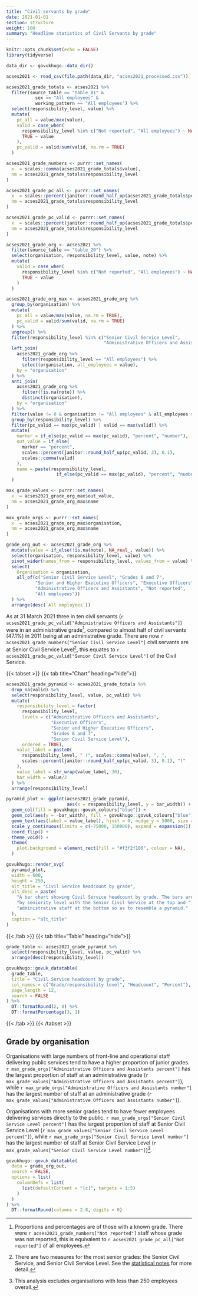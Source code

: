 ```yaml
---
title: "Civil servants by grade"
date: 2021-01-01
section: structure
weight: 100
summary: "Headline statistics of Civil Servants by grade"
---
```


```r
knitr::opts_chunk$set(echo = FALSE)
library(tidyverse)

data_dir <- govukhugo::data_dir()

acses2021 <- read_csv(file.path(data_dir, "acses2021_processed.csv"))

acses2021_grade_totals <- acses2021 %>%
  filter(source_table == "table_01" & 
           sex == "All employees" & 
           working_pattern == "All employees") %>%
  select(responsibility_level, value) %>%
  mutate(
    pc_all = value/max(value),
    valid = case_when(
      responsibility_level %in% c("Not reported", "All employees") ~ NA_real_,
      TRUE ~ value
    ),
    pc_valid = valid/sum(valid, na.rm = TRUE)
  )

acses2021_grade_numbers <- purrr::set_names(
  x  = scales::comma(acses2021_grade_totals$value),
  nm = acses2021_grade_totals$responsibility_level
)

acses2021_grade_pc_all <- purrr::set_names(
  x  = scales::percent(janitor::round_half_up(acses2021_grade_totals$pc_all, 3), 0.1),
  nm = acses2021_grade_totals$responsibility_level
)

acses2021_grade_pc_valid <- purrr::set_names(
  x  = scales::percent(janitor::round_half_up(acses2021_grade_totals$pc_valid, 3), 0.1),
  nm = acses2021_grade_totals$responsibility_level
)

acses2021_grade_org <- acses2021 %>%
  filter(source_table == "table_20") %>%
  select(organisation, responsibility_level, value, note) %>%
  mutate(
    valid = case_when(
      responsibility_level %in% c("Not reported", "All employees") ~ NA_real_,
      TRUE ~ value
    )
  )

acses2021_grade_org_max <- acses2021_grade_org %>%
  group_by(organisation) %>%
  mutate(
    pc_all = value/max(value, na.rm = TRUE),
    pc_valid = valid/sum(valid, na.rm = TRUE)
  ) %>%
  ungroup() %>%
  filter(responsibility_level %in% c("Senior Civil Service Level", 
                                     "Administrative Officers and Assistants")) %>%
  left_join(
    acses2021_grade_org %>% 
      filter(responsibility_level == "All employees") %>%
      select(organisation, all_employees = value),
    by = "organisation"
  ) %>%
  anti_join(
    acses2021_grade_org %>% 
      filter(!is.na(note)) %>% 
      distinct(organisation),
    by = "organisation"
  ) %>%
  filter(value != 0 & organisation != "All employees" & all_employees >= 250) %>%
  group_by(responsibility_level) %>%
  filter(pc_valid == max(pc_valid) | valid == max(valid)) %>%
  mutate(
    marker = if_else(pc_valid == max(pc_valid), "percent", "number"),
    out_value = if_else(
      marker == "percent",
      scales::percent(janitor::round_half_up(pc_valid, 3), 0.1),
      scales::comma(valid)
    ),
    name = paste(responsibility_level, 
                   if_else(pc_valid == max(pc_valid), "percent", "number")),
  )

max_grade_values <- purrr::set_names(
  x  = acses2021_grade_org_max$out_value,
  nm = acses2021_grade_org_max$name
)

max_grade_orgs <- purrr::set_names(
  x  = acses2021_grade_org_max$organisation,
  nm = acses2021_grade_org_max$name
)

grade_org_out <- acses2021_grade_org %>%
  mutate(value = if_else(!is.na(note), NA_real_, value)) %>%
  select(organisation, responsibility_level, value) %>%
  pivot_wider(names_from = responsibility_level, values_from = value) %>%
  select(
    Organisation = organisation,
    all_of(c("Senior Civil Service Level", "Grades 6 and 7",
           "Senior and Higher Executive Officers", "Executive Officers", 
           "Administrative Officers and Assistants", "Not reported",
           "All employees"))
  ) %>%
  arrange(desc(`All employees`))

```

As at 31 March 2021 three in ten civil servants (`r acses2021_grade_pc_valid["Administrative Officers and Assistants"]`) were in an administrative grade[^1], compared to almost half of civil servants (47.1%) in 2011 being at an administrative grade. There are now `r acses2021_grade_numbers["Senior Civil Service Level"]` civil servants are at Senior Civil Service Level[^2], this equates to `r acses2021_grade_pc_valid["Senior Civil Service Level"]` of the Civil Service.

::::{.govuk-grid-row .data-card}
:::{.govuk-grid-column-full-width .data-display}
{{< tabset >}}
{{< tab title="Chart" heading="hide">}}
```r

acses2021_grade_pyramid <- acses2021_grade_totals %>%
  drop_na(valid) %>%
  select(responsibility_level, value, pc_valid) %>%
  mutate(
    responsibility_level = factor(
      responsibility_level, 
      levels = c("Administrative Officers and Assistants",
                 "Executive Officers",
                 "Senior and Higher Executive Officers",
                 "Grades 6 and 7",
                 "Senior Civil Service Level"),
      ordered = TRUE),
    value_label = paste0(
      responsibility_level, " (", scales::comma(value), ", ", 
      scales::percent(janitor::round_half_up(pc_valid, 3), 0.1), ")"
    ),
    value_label = str_wrap(value_label, 30),
    bar_width = value/2
  ) %>%
  arrange(responsibility_level)

pyramid_plot <- ggplot(acses2021_grade_pyramid,
                       aes(x = responsibility_level, y = bar_width)) +
  geom_col(fill = govukhugo::govuk_colours["blue"]) +
  geom_col(aes(y = -bar_width), fill = govukhugo::govuk_colours["blue"]) +
  geom_text(aes(label = value_label), hjust = 0, nudge_y = 5000, size = 4) +
  scale_y_continuous(limits = c(-75000, 150000), expand = expansion()) +
  coord_flip() +
  theme_void() +
  theme(
    plot.background = element_rect(fill = "#f3f2f100", colour = NA),
  )

govukhugo::render_svg(
  pyramid_plot,
  width = 600,
  height = 250,
  alt_title = "Civil Service headcount by grade",
  alt_desc = paste(
    "A bar chart showing Civil Service headcount by grade. The bars are ordered",
    "by seniority level with the Senior Civil Service at the top and ",
    "administrative staff at the bottom so as to resemble a pyramid."
  ),
  caption = "alt_title"
)

```
{{< /tab >}}
{{< tab title="Table" heading="hide">}}
```r

grade_table <- acses2021_grade_pyramid %>%
  select(responsibility_level, value, pc_valid) %>%
  arrange(desc(responsibility_level))

govukhugo::govuk_datatable(
  grade_table,
  title = "Civil Service headcount by grade",
  col_names = c("Grade/responsibility level", "Headcount", "Percent"),
  page_length = 12,
  search = FALSE
) %>%
  DT::formatRound(2, 0) %>%
  DT::formatPercentage(3, 1)

```
{{< /tab >}}
{{< /tabset >}}

:::
::::

## Grade by organisation

Organisations with large numbers of front-line and operational staff delivering public services tend to have a higher proportion of junior grades. `r max_grade_orgs["Administrative Officers and Assistants percent"]` has the largest proportion of staff at an administrative grade (`r max_grade_values["Administrative Officers and Assistants percent"]`), while `r max_grade_orgs["Administrative Officers and Assistants number"]` has the largest number of staff at an administrative grade (`r max_grade_values["Administrative Officers and Assistants number"]`).

Organisations with more senior grades tend to have fewer employees delivering services directly to the public. `r max_grade_orgs["Senior Civil Service Level percent"]` has the largest proportion of staff at Senior Civil Service Level (`r max_grade_values["Senior Civil Service Level percent"]`), while `r max_grade_orgs["Senior Civil Service Level number"]` has the largest number of staff at Senior Civil Service Level (`r max_grade_values["Senior Civil Service Level number"]`)[^3].

::::{.govuk-grid-row .data-card}
:::{.govuk-grid-column-full-width .data-display}
```r
govukhugo::govuk_datatable(
  data = grade_org_out,
  search = FALSE,
  options = list(
    columnDefs = list(
      list(defaultContent = "[c]", targets = 1:5)
    )
  )
) %>%
  DT::formatRound(columns = 2:8, digits = 0)
```
:::
::::



[^1]: Proportions and percentages are of those with a known grade. There were `r acses2021_grade_numbers["Not reported"]` staff whose grade was not reported, this is equivalent to `r acses2021_grade_pc_all["Not reported"]` of all employees.
[^2]: There are two measures for the most senior grades: the Senior Civil Service, and Senior Civil Service Level. See the [statistical notes](/about/#grading-systems-and-the-senior-civil-service) for more detail.
[^3]: This analysis excludes organisations with less than 250 employees overall.
